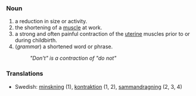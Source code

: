 ===Noun===
#a reduction in size or activity.
#the shortening of a [[muscle]] at work.
#a strong and often painful contraction of the [[uterine]] muscles prior to or during childbirth.
#(''grammar'') a shortened word or phrase.
#:''"Don't" is a contraction of "do not"''

===Translations===
*Swedish: [[minskning]] (1), [[kontraktion]] (1, 2), [[sammandragning]] (2, 3, 4)